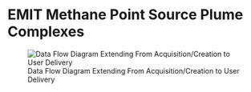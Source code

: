 # EMIT Methane Point Source Plume Complexes

![Data Flow Diagram Extending From Acquisition/Creation to User Delivery](./media/emit-ch4plume-v1_Data_Flow.png)
